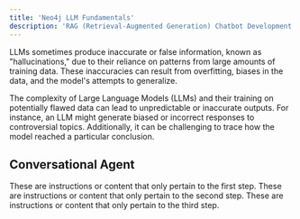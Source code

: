 ```yaml
---
title: 'Neo4j LLM Fundamentals'
description: 'RAG (Retrieval-Augmented Generation) Chatbot Development'
---
```

<Warning>LLMs sometimes produce inaccurate or false information, known as "hallucinations," due to their reliance on patterns from large amounts of training data. These inaccuracies can result from overfitting, biases in the data, and the model's attempts to generalize.</Warning>

<Warning>The complexity of Large Language Models (LLMs) and their training on potentially flawed data can lead to unpredictable or inaccurate outputs. For instance, an LLM might generate biased or incorrect responses to controversial topics. Additionally, it can be challenging to trace how the model reached a particular conclusion.</Warning>

## Conversational Agent
<Steps>
  <Step title="First Step">
    These are instructions or content that only pertain to the first step.
  </Step>
  <Step title="Second Step">
    These are instructions or content that only pertain to the second step.
  </Step>
  <Step title="Third Step">
    These are instructions or content that only pertain to the third step.
  </Step>
</Steps>